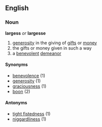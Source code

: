 ==English==
=== Noun ===
'''largess''' ''or'' '''largesse'''
# [[generosity]] in the giving of [[gift]]s or [[money]]
# the gifts or money given in such a way
# a [[benevolent]] [[demeanor]]

==== Synonyms ====
*[[benevolence]] (1)
*[[generosity]] (1)
*[[graciousness]] (1)
*[[boon]] (2)
==== Antonyms ====
*[[tight fistedness]] (1)
*[[niggardliness]]  (1)